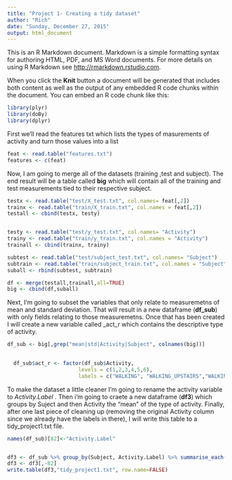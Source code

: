 ```yaml
---
title: "Project 1- Creating a tidy dataset"
author: "Rich"
date: "Sunday, December 27, 2015"
output: html_document
---
```


This is an R Markdown document. Markdown is a simple formatting syntax for authoring HTML, PDF, and MS Word documents. For more details on using R Markdown see <http://rmarkdown.rstudio.com>.

When you click the **Knit** button a document will be generated that includes both content as well as the output of any embedded R code chunks within the document. You can embed an R code chunk like this:

```r
library(plyr)
library(doBy)
library(dplyr)
```

First we'll read the features txt which lists the types of masurements of activity and turn those values into a list

```r
feat <- read.table("features.txt")
features <- c(feat)


```
Now, I am going to merge all of the datasets (training ,test and subject). The end result will be a table called __big__ which will contain all of the training and test measurements tied to their respective subject.
```r
testx <- read.table("test/X_test.txt", col.names= feat[,2])
trainx <- read.table("train/X_train.txt", col.names = feat[,2])
testall <- cbind(testx, testy)


testy <- read.table("test/y_test.txt", col.names= "Activity")
trainy <- read.table("train/y_train.txt", col.names = "Activity")
trainall <- cbind(trainx, trainy)

subtest <- read.table("test/subject_test.txt", col.names= "Subject")
subtrain <- read.table("train/subject_train.txt", col.names = "Subject")
suball <- rbind(subtest, subtrain)

df <- merge(testall,trainall,all=TRUE)
big <- cbind(df,suball)

```

Next, I'm going to subset the variables that only relate to measuremetns of mean and standard deviation. That will result in a new dataframe (__df_sub__) with only fields relating to those measuremetns. Once that has been created I will create a new variable called _act_r which contains the descriptive type of activity.

```r
df_sub <- big[,grep("mean|std|Activity|Subject", colnames(big))]

 
  df_sub$act_r <- factor(df_sub$Activity,
                       levels = c(1,2,3,4,5,6),
                       labels = c("WALKING", "WALKING_UPSTAIRS","WALKING_DOWNSTAIRS", "SITTING", "STANDING", "LAYING"))
```
To make the dataset a little cleaner I'm going to rename the activity variable to _Activity.Label_ . Then i'm going to craete a new dataframe (__df3__) which groups by Suject and then Activity the "mean" of the type of activity. Finally, after one last piece of cleaning up (removing the original Activity column since we already have the labels in there), I will write this table to a tidy_project1.txt file. 
```r
names(df_sub)[82]<-"Activity.Label"


df3 <- df_sub %>% group_by(Subject, Activity.Label) %>% summarise_each(funs(mean))
df3 <- df3[,-82]
write.table(df3,"tidy_project1.txt", row.name=FALSE)


```



